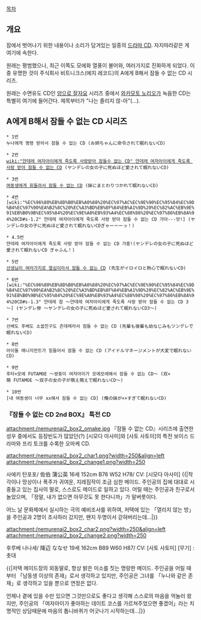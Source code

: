 [[목차]]
== 개요 ==
잠에서 벗어나기 위한 내용이나 소리가 담겨있는 일종의 [[드라마 CD]]. 자지마라같은 게 여기에 속한다.

원래는 평범했으나, 최근 이쪽도 모에화 열풍이 불어와, 여러가지로 진화하게 되었다.
이 중 유명한 것이 주식회사 비트니크스(에지 레코드)의 A에게 B해서 잠들 수 없는 CD 시리즈.

원래는 수면유도 CD인 [[양으로 잘자요]] 시리즈 중에서 [[와카모토 노리오]]가 녹음한 CD는 특별히 여기에 들어간다. 제목부터가 "나는 졸리지 않-아"(…).

== A에게 B해서 잠들 수 없는 CD 시리즈 ==
 * 1번
 누나에게 명령 받아서 잠들 수 없는 CD (お姉ちゃんに命令されて眠れないCD)

 * 2번
 [[wiki:"얀데레 여자아이에게 죽도록 사랑받아 잠들수 없는 CD" 얀데레 여자아이에게 죽도록 사랑 받아 잠들 수 없는 CD]] (ヤンデレの女の子に死ぬほど愛されて眠れないCD)

 * 3번
 [[여동생에게 휘둘려서 잠들 수 없는 CD]] (妹にまとわりつかれて眠れないCD)

 * 4번
 [wiki:"%EC%96%80%EB%8D%B0%EB%A0%88%20%EC%97%AC%EC%9E%90%EC%95%84%EC%9D%B4%EC%97%90%EA%B2%8C%20%EC%A3%BD%EB%8F%84%EB%A1%9D%20%EC%82%AC%EB%9E%91%EB%B0%9B%EC%95%84%20%EC%9E%A0%EB%93%A4%EC%88%98%20%EC%97%86%EB%8A%94%20CD#s-1.2" 얀데레 여자아이에게 죽도록 사랑 받아 잠들 수 없는 CD 갸아---앗!] (ヤンデレの女の子に死ぬほど愛されて眠れないCDぎゃーーーっ！)

 * 4.5번
 얀데레 여자아이에게 죽도록 사랑 받아 잠들 수 없는 CD 갸흥!(ヤンデレの女の子に死ぬほど愛されて眠れないCD ぎゃふん！)

 * 5번
 [[선생님이 여러가지로 열심이라서 잠들 수 없는 CD]] (先生がイロイロと熱心で眠れないCD)

 * 6번
 [wiki:"%EC%96%80%EB%8D%B0%EB%A0%88%20%EC%97%AC%EC%9E%90%EC%95%84%EC%9D%B4%EC%97%90%EA%B2%8C%20%EC%A3%BD%EB%8F%84%EB%A1%9D%20%EC%82%AC%EB%9E%91%EB%B0%9B%EC%95%84%20%EC%9E%A0%EB%93%A4%EC%88%98%20%EC%97%86%EB%8A%94%20CD#s-1.3" 얀데레 참 ～얀데레 여자아이에게 죽도록 사랑 받아 잠들 수 없는 CD 3～] (ヤンデレ惨 ～ヤンデレの女の子に死ぬほど愛されて眠れないCD3～)

 * 7번 
 선배도 후배도 소꿉친구도 츤데레라서 잠들 수 없는 CD (先輩も後輩も幼なじみもツンデレで眠れないCD)

 * 8번 
 아이돌 매니지먼트가 힘들어서 잠들 수 없는 CD (アイドルマネージメントが大変で眠れないCD)

 * 9번
 후타×모에 FUTAMOE ～쌍둥이 여자아이가 모에모에해서 잠들 수 없는 CD～ (双×萌 FUTAMOE ～双子の女の子が萌え萌えで眠れないCD～)

 * 10번
 [내 여동생이 너무 xx해서 잠들 수 없는 CD] (俺の妹が××すぎて眠れないCD)

=== 『잠들 수 없는 CD 2nd BOX』 특전 CD ===
attachment:/nemurenai2_box2_omake.jpg
『잠들 수 없는 CD』시리즈에 출연한 성우 중에서도 등장빈도가 많았던(?) [시모다 아사미]와 [사토 사토미]의 특전 보이스 드라마와 프리 토크를 수록한 오마케 CD.

attachment:/nemurenai2_box2_char1.png?width=250&align=left attachment:/nemurenai2_box2_change1.png?width=250

사에키 탄포포/ 佐伯 蒲公英
16세 152cm B76 W52 H78/ CV: [시모다 아사미] 
{{|착각이나 망상이나 폭주가 귀여운, 지레짐작이 조금 심한 메이드.
주인공의 집에 대대로 시중들고 있는 집사의 딸로, 스스로도 메이드로 일하고 있다.
어릴 때는 주인공과 친구로서 놀았으며, 「정말, 내가 없으면 아무것도 못 한다니까」가 말버릇이다.

어느 날 문화제에서 실시하는 극의 예비조사를 위하여, 저택에 있는 「열리지 않는 방」을 주인공과 2명이 조사하러 갔지만, 왠지 두명이서 갇혀버리는데…|}}

attachment:/nemurenai2_box2_char2.png?width=250&align=left attachment:/nemurenai2_box2_change2.png?width=250

후루베 나나세/ 降辺 ななせ 
19세 162cm B89 W60 H87/ CV: [사토 사토미]
[무기] : 촛대

{{|저택 메이드장의 외동딸로, 항상 밝은 미소를 짓는 명랑한 메이드.
주인공을 어릴 때부터 「남동생 이상의 존재」로서 생각하고 있지만, 주인공은 그녀를 「누나와 같은 존재」로 생각하고 있을 뿐으로 연정은 없다.

언제나 곁에 있을 수만 있으면 그것만으로도 좋다고 생각해 스스로의 마음을 억눌러 왔지만, 주인공의 「여자아이가 좋아하는 데이트 코스를 가르쳐주었으면 좋겠어」라는 치명적인 상담때문에 마음의 톱니바퀴가 어긋나기 시작하는데…|}} 
